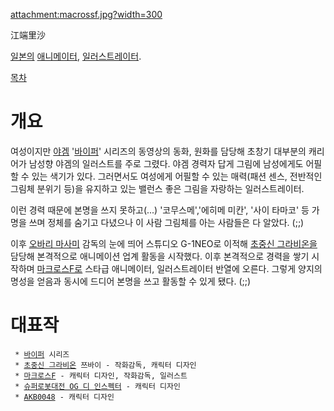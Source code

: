 attachment:macrossf.jpg?width=300

江端里沙

[[일본]]의 [[애니메이터]], [[일러스트레이터]].

[[목차]]
= 개요 =
여성이지만 [[야겜]] '[[바이퍼]]' 시리즈의 동영상의 동화, 원화를 담당해 초창기 대부분의 캐리어가 남성향 야겜의 일러스트를 주로 그렸다. 야겜 경력자 답게 그림에 남성에게도 어필할 수 있는 색기가 있다. 그러면서도 여성에게 어필할 수 있는 매력(패션 센스, 전반적인 그림체 분위기 등)을 유지하고 있는 밸런스 좋은 그림을 자랑하는 일러스트레이터. 

이런 경력 때문에 본명을 쓰지 못하고(...) '코무스메','에히메 미칸', '사이 타마코' 등 가명을 쓰며 정체를 숨기고 다녔으나 이 사람 그림체를 아는 사람들은 다 알았다. (;;)

이후 [[오바리 마사미]] 감독의 눈에 띄어 스튜디오 G-1NEO로 이적해 [[초중신 그라비온]]을 담당해 본격적으로 애니메이션 업계 활동을 시작했다. 이후 본격적으로 경력을 쌓기 시작하며 [[마크로스F]]로 스타급 애니메이터, 일러스트레이터 반열에 오른다. 그렇게 양지의 명성을 얻음과 동시에 드디어 본명을 쓰고 활동할 수 있게 됐다. (;;)

= 대표작 =
  * [[바이퍼]] 시리즈
  * [[초중신 그라비온]] 쯔바이 - 작화감독, 캐릭터 디자인
  * [[마크로스F]] - 캐릭터 디자인, 작화감독, 일러스트
  * [[슈퍼로봇대전 OG 디 인스펙터]] - 캐릭터 디자인
  * [[AKB0048]] - 캐릭터 디자인
